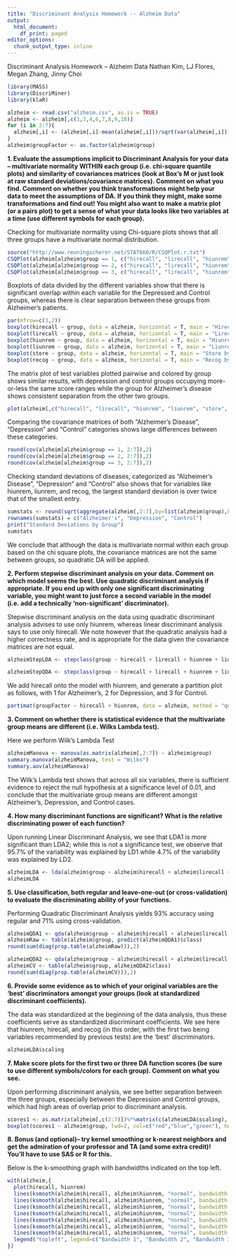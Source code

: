 ```yaml
---
title: "Discriminant Analysis Homework -- Alzheim Data"
output:
  html_document:
    df_print: paged
editor_options:
  chunk_output_type: inline
---
```


Discriminant Analysis Homework -- Alzheim Data
Nathan Kim, LJ Flores, Megan  Zhang, Jinny Choi

```r
library(MASS)
library(DiscriMiner)
library(klaR)
```


```r
alzheim <- read.csv("alzheim.csv", as.is = TRUE)
alzheim <- alzheim[,c(1,3,4,6,7,8,9,10)]
for (i in 2:7){
  alzheim[,i] <- (alzheim[,i]-mean(alzheim[,i]))/sqrt(var(alzheim[,i]))
}
alzheim$groupFactor <- as.factor(alzheim$group)
```

**1.	Evaluate the assumptions implicit to Discriminant Analysis for your data – multivariate normality WITHIN each group (i.e. chi-square quantile plots) and similarity of covariances matrices (look at Box’s M or just look at raw standard deviations/covariance matrices).  Comment on what you find.  Comment on whether you think transformations might help your data to meet the assumptions of DA.  If you think they might, make some transformations and find out!  You might also want to make a matrix plot (or a pairs plot) to get a sense of what your data looks like two variables at a time (use different symbols for each group).**

Checking for multivariate normality using Chi-square plots shows that all three groups have a multivariate normal distribution.

```r
source("http://www.reuningscherer.net/STAT660/R/CSQPlot.r.txt")
CSQPlot(alzheim[alzheim$group == 1, c("hirecall", "lirecall", "hiunrem", "liunrem", "store", "recog")], label = "Chi Square Plot for Alzheimer's Patients")
CSQPlot(alzheim[alzheim$group == 2, c("hirecall", "lirecall", "hiunrem", "liunrem", "store", "recog")], label = "Chi Square Plot for Alzheimer's Patients")
CSQPlot(alzheim[alzheim$group == 3, c("hirecall", "lirecall", "hiunrem", "liunrem", "store", "recog")], label = "Chi Square Plot for Alzheimer's Patients")
```

Boxplots of data divided by the different variables show that there is significant overlap within each variable for the Depressed and Control groups, whereas there is clear separation between these groups from Alzheimer's patients.
```r
par(mfrow=c(3,2))
boxplot(hirecall ~ group, data = alzheim, horizontal = T, main = "Hirecall by Patient Disease")    
boxplot(lirecall ~ group, data = alzheim, horizontal = T, main = "Lirecall by Patient Disease")
boxplot(hiunrem ~ group, data = alzheim, horizontal = T, main = "Hiunrem by Patient Disease")
boxplot(liunrem ~ group, data = alzheim, horizontal = T, main = "Liunrem by Patient Disease")
boxplot(store ~ group, data = alzheim, horizontal = T, main = "Store by Patient Disease")
boxplot(recog ~ group, data = alzheim, horizontal = T, main = "Recog by Patient Disease")
```

The matrix plot of test variables plotted pairwise and colored by group shows similar results, with depression and control groups occupying more-or-less the same score ranges while the group for Alzheimer's disease shows consistent separation from the other two groups.

```r
plot(alzheim[,c("hirecall", "lirecall", "hiunrem", "liunrem", "store", "recog")], col = alzheim$group, pch = 1, cex=1.2)
```

Comparing the covariance matrices of both "Alzheimer's Disease", "Depression" and "Control" categories shows large differences between these categories.
```r
round(cov(alzheim[alzheim$group == 1, 2:7]),2)
round(cov(alzheim[alzheim$group == 2, 2:7]),2)
round(cov(alzheim[alzheim$group == 3, 2:7]),2)
```

Checking standard deviations of diseases, categorized as "Alzheimer's Disease", "Depression" and "Control" also shows that for variables like hiunrem, liunrem, and recog, the largest standard deviation is over twice that of the smallest entry. 
```r
sumstats <- round(sqrt(aggregate(alzheim[,2:7],by=list(alzheim$group),FUN=var)),2)[,-1]
rownames(sumstats) = c("Alzheimer's", "Depression", "Control")
print("Standard Deviations by Group")
sumstats
```

We conclude that although the data is multivariate normal within each group based on the chi square plots, the covariance matrices are not the same between groups, so quadratic DA will be applied.

**2.	Perform stepwise discriminant analysis on your data.  Comment on which model seems the best.  Use quadratic discriminant analysis if appropriate.  If you end up with only one significant discriminating variable, you might want to just force a second variable in the model (i.e. add a technically ‘non-significant’ discriminator).**

Stepwise discriminant analysis on the data using quadratic discriminant analysis advises to use only hiunrem, whereas linear discriminant analysis says to use only hirecall. We note however that the quadratic analysis had a higher correctness rate, and is appropriate for the data given the covariance matrices are not equal.
```r
alzheimStepLDA <- stepclass(group ~ hirecall + lirecall + hiunrem + liunrem + store + recog, data = alzheim, method = "lda", direction = 'both', fold = nrow(alzheim))

alzheimStepQDA <- stepclass(group ~ hirecall + lirecall + hiunrem + liunrem + store + recog, data = alzheim, method = "qda", direction = 'both', fold = nrow(alzheim))
```

We add hirecall onto the model with hiunrem, and generate a partition plot as follows, with 1 for Alzheimer's, 2 for Depression, and 3 for Control.
```r
partimat(groupFactor ~ hirecall + hiunrem, data = alzheim, method = "qda")
```

**3.	Comment on whether there is statistical evidence that the multivariate group means are different (i.e. Wilks Lambda test).**

Here we perform Wilk's Lambda Test
```r
alzheimManova <- manova(as.matrix(alzheim[,2:7]) ~ alzheim$group)
summary.manova(alzheimManova, test = "Wilks")
summary.aov(alzheimManova)
```

The Wilk's Lambda test shows that across all six variables, there is sufficient evidence to reject the null hypothesis at a significance level of 0.01, and conclude that the multivariate group means are different amongst Alzheimer's, Depression, and Control cases.

**4.	How many discriminant functions are significant?  What is the relative discriminating power of each function? **

Upon running Linear Discriminant Analysis, we see that LDA1 is more significant than LDA2; while this is not a significance test, we observe that 95.7% of the variability was explained by LD1 while 4.7% of the variability was explained by LD2.
```r
alzheimLDA <- lda(alzheim$group ~ alzheim$hirecall + alzheim$lirecall + alzheim$hiunrem + alzheim$liunrem + alzheim$store + alzheim$recog, prior = c(.33, .33, .34))
alzheimLDA
```


**5.	Use classification, both regular and leave-one-out (or cross-validation) to evaluate the discriminating ability of your functions.**

Performing Quadratic Discriminant Analysis yields 93% accuracy using regular and 71% using cross-validation.
```r
alzheimQDA1 <- qda(alzheim$group ~ alzheim$hirecall + alzheim$lirecall + alzheim$hiunrem + alzheim$liunrem + alzheim$store + alzheim$recog, prior = c(.33, .33, .34))
alzheimRaw <- table(alzheim$group, predict(alzheimQDA1)$class)
round(sum(diag(prop.table(alzheimRaw))),2)

alzheimQDA2 <- qda(alzheim$group ~ alzheim$hirecall + alzheim$lirecall + alzheim$hiunrem + alzheim$liunrem + alzheim$store + alzheim$recog, prior = c(.33, .33, .34), CV = TRUE)
alzheimCV <- table(alzheim$group, alzheimQDA2$class)
round(sum(diag(prop.table(alzheimCV))),2)
```

**6.	Provide some evidence as to which of your original variables are the ‘best’ discriminators amongst your groups (look at standardized discriminant coefficients).**

The data was standardized at the beginning of the data analysis, thus these coefficients serve as standardized discriminant coefficients. We see here that hiunrem, hirecall, and recog (in this order, with the first two being variables recommended by previous tests) are the 'best' discriminators.
```r
alzheimLDA$scaling
```

**7.	Make score plots for the first two or three DA function scores (be sure to use different symbols/colors for each group).  Comment on what you see.**

Upon performing discriminant analysis, we see better separation between the three groups, especially between the Depression and Control groups, which had high areas of overlap prior to discriminant analysis.
```r
scores1 <- as.matrix(alzheim[,c(2:7)])%*%matrix(c(alzheimLDA$scaling), ncol=2)
boxplot(scores1 ~ alzheim$group, lwd=2, col=c("red","blue","green"), horizontal=T, main="Alzheim Discriminant Scores \n (Red - Alzheimer's, Blue - Depression, \n Green - Control")
```


**8.	Bonus (and optional)– try kernel smoothing or k-nearest neighbors and get the admiration of your professor and TA (and some extra credit)!  You’ll have to use SAS or R for this.** 

Below is the k-smoothing graph with bandwidths indicated on the top left.

```r
with(alzheim,{
  plot(hirecall, hiunrem)
  lines(ksmooth(alzheim$hirecall, alzheim$hiunrem, "normal", bandwidth = 1), col = 1)
  lines(ksmooth(alzheim$hirecall, alzheim$hiunrem, "normal", bandwidth = 2), col = 2)
  lines(ksmooth(alzheim$hirecall, alzheim$hiunrem, "normal", bandwidth = 3), col = 3)
  lines(ksmooth(alzheim$hirecall, alzheim$hiunrem, "normal", bandwidth = 4), col = 4)
  lines(ksmooth(alzheim$hirecall, alzheim$hiunrem, "normal", bandwidth = 5), col = 5)
  lines(ksmooth(alzheim$hirecall, alzheim$hiunrem, "normal", bandwidth = 6), col = 6)
  lines(ksmooth(alzheim$hirecall, alzheim$hiunrem, "normal", bandwidth = 7), col = 7)
  legend("topleft", legend=c("Bandwidth 1", "Bandwidth 2", "Bandwidth 3", "Bandwidth 4", "Bandwidth 5", "Bandwidth 6", "Bandwidth 7"), col=c(1:7), lty=1, cex=0.8)
})

```

